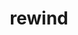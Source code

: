 ---
layout: '@layouts/ProjectDetails.astro'
title: rewind
slug: rewind
description:

# Status
# -------------------
type: remix
status: released
releaseDate: "2022-05-30"
artwork: true
# order:

# Project
# -------------------
project: single
artist: ghstng
featured: [TC]
team: [ghstng, TC]

# Progress
# -------------------
progress:
  songwriting:
    lyrics: [TC]
    melody: [TC]
  vocals:
    lead: [TC]
    background: [ghstng]
  production: 
    producer: [ghstng, TC]
    bassGuitar: [TC]
    electricGuitar: [TC]
  engineering:
    mix: [ghstng]
    master: [ghstng]
  design: 
    artwork: [ghstng]

# Audio
# -------------------
# songs:
#   - name: 
#     artist: 
#     file: 
#     date: 

# Files
# -------------------
filesProjecturl: 
files:
  - name: Final
    date: 
    url: https://drive.google.com/drive/folders/1b-K1bD5rdpABnZunq5hhHEn48n7tiHxb?usp=sharing
    type: stems

# Media
# -------------------
# media:
#   - name: 
#     date: 
#     url: 
#     type:

# Release
# -------------------
spotifyUri: "4TynnzhPO6NTfY8aHVKUh0"
spotify: "https://open.spotify.com/track/4TynnzhPO6NTfY8aHVKUh0?si=983b083036b547b6"
appleMusic: "https://music.apple.com/us/album/rewind/1625759329?i=1625759330"
youtubeMusic: "https://music.youtube.com/playlist?list=OLAK5uy_l2AC4BoPnpvMlGgJOLo36CpBJI8Eu6Z7E&feature=share"
# pandora:
# tidal:
# soundcloud:
# iHeartRadio:
---